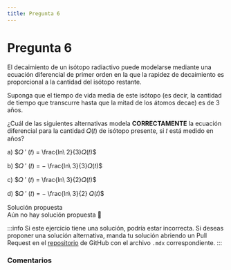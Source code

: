```yaml
---
title: Pregunta 6
---
```



# Pregunta 6

<div className="exercise">
El decaimiento de un isótopo radiactivo puede modelarse mediante una ecuación diferencial de
primer orden en la que la rapidez de decaimiento es proporcional a la cantidad del isótopo restante.

Suponga que el tiempo de vida media de este isótopo (es decir, la cantidad de tiempo que transcurre
hasta que la mitad de los átomos decae) es de 3 años.

¿Cuál de las siguientes alternativas modela **CORRECTAMENTE** la ecuación diferencial para la
cantidad 𝑄(𝑡) de isótopo presente, si 𝑡 está medido en años?

a) $𝑄 ′ (𝑡) = \frac{ln\ 2}{3}𝑄(𝑡)$

b) $𝑄 ′ (𝑡) = − \frac{ln\ 3}{3}𝑄(𝑡)$

c) $𝑄 ′ (𝑡) = \frac{ln\ 3}{2}𝑄(𝑡)$

d) $𝑄 ′ (𝑡) = − \frac{ln\ 3}{2} 𝑄(𝑡)$

</div>

<MDXDetails>
<summary>Solución propuesta</summary>

<div className="exercise">
Aún no hay solución propuesta 🥲
</div>

:::info
Si este ejercicio tiene una solución, podría estar incorrecta. Si deseas proponer una solución alternativa, manda tu solución abriendo
un Pull Request en el [repositorio](https://github.com/crow-rojas/apuntes-fundamentals/pulls) de GitHub con el archivo
`.mdx` correspondiente.
:::

</MDXDetails>

### Comentarios

<Disqus
  url="https://crow-rojas.github.io/apuntes-fundamentals/docs/mathematics/linear-algebra/exercises/2024-2/p08"
  identifier="docs/mathematics/linear-algebra/exercises/2024-2/p08"
  title="2024-2 Álgebra Lineal - Pregunta 08"
/>
